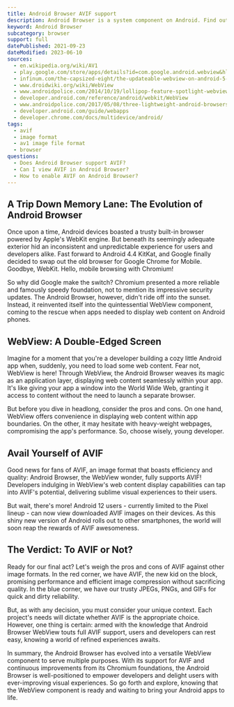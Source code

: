 ```yaml
---
title: Android Browser AVIF support
description: Android Browser is a system component on Android. Find out how to support and view AVIF images.
keyword: Android Browser
subcategory: browser
support: full
datePublished: 2021-09-23
dateModified: 2023-06-10
sources:
  - en.wikipedia.org/wiki/AV1
  - play.google.com/store/apps/details?id=com.google.android.webview&hl=en&gl=US
  - infinum.com/the-capsized-eight/the-updateable-webview-on-android-5-lollipop-what-is-it-and-why-should-you-care
  - www.droidwiki.org/wiki/WebView
  - www.androidpolice.com/2014/10/19/lollipop-feature-spotlight-webview-now-unbundled-android-free-auto-update-google-play/
  - developer.android.com/reference/android/webkit/WebView
  - www.androidpolice.com/2017/05/08/three-lightweight-android-browsers-may-speed-old-smartphone-tablet/
  - developer.android.com/guide/webapps
  - developer.chrome.com/docs/multidevice/android/
tags:
  - avif
  - image format
  - av1 image file format
  - browser
questions:
  - Does Android Browser support AVIF?
  - Can I view AVIF in Android Browser?
  - How to enable AVIF on Android Browser?
---
```


## A Trip Down Memory Lane: The Evolution of Android Browser

Once upon a time, Android devices boasted a trusty built-in browser powered by Apple's WebKit engine. But beneath its seemingly adequate exterior hid an inconsistent and unpredictable experience for users and developers alike. Fast forward to Android 4.4 KitKat, and Google finally decided to swap out the old browser for Google Chrome for Mobile. Goodbye, WebKit. Hello, mobile browsing with Chromium!

So why did Google make the switch? Chromium presented a more reliable and famously speedy foundation, not to mention its impressive security updates. The Android Browser, however, didn't ride off into the sunset. Instead, it reinvented itself into the quintessential WebView component, coming to the rescue when apps needed to display web content on Android phones.

## WebView: A Double-Edged Screen

Imagine for a moment that you're a developer building a cozy little Android app when, suddenly, you need to load some web content. Fear not, WebView is here! Through WebView, the Android Browser weaves its magic as an application layer, displaying web content seamlessly within your app. It's like giving your app a window into the World Wide Web, granting it access to content without the need to launch a separate browser.

But before you dive in headlong, consider the pros and cons. On one hand, WebView offers convenience in displaying web content within app boundaries. On the other, it may hesitate with heavy-weight webpages, compromising the app's performance. So, choose wisely, young developer.

## Avail Yourself of AVIF

Good news for fans of AVIF, an image format that boasts efficiency and quality: Android Browser, the WebView wonder, fully supports AVIF! Developers indulging in WebView's web content display capabilities can tap into AVIF's potential, delivering sublime visual experiences to their users.

But wait, there's more! Android 12 users - currently limited to the Pixel lineup - can now view downloaded AVIF images on their devices. As this shiny new version of Android rolls out to other smartphones, the world will soon reap the rewards of AVIF awesomeness.

## The Verdict: To AVIF or Not?

Ready for our final act? Let's weigh the pros and cons of AVIF against other image formats. In the red corner, we have AVIF, the new kid on the block, promising performance and efficient image compression without sacrificing quality. In the blue corner, we have our trusty JPEGs, PNGs, and GIFs for quick and dirty reliability.

But, as with any decision, you must consider your unique context. Each project's needs will dictate whether AVIF is the appropriate choice. However, one thing is certain: armed with the knowledge that Android Browser WebView touts full AVIF support, users and developers can rest easy, knowing a world of refined experiences awaits.

In summary, the Android Browser has evolved into a versatile WebView component to serve multiple purposes. With its support for AVIF and continuous improvements from its Chromium foundations, the Android Browser is well-positioned to empower developers and delight users with ever-improving visual experiences. So go forth and explore, knowing that the WebView component is ready and waiting to bring your Android apps to life.
